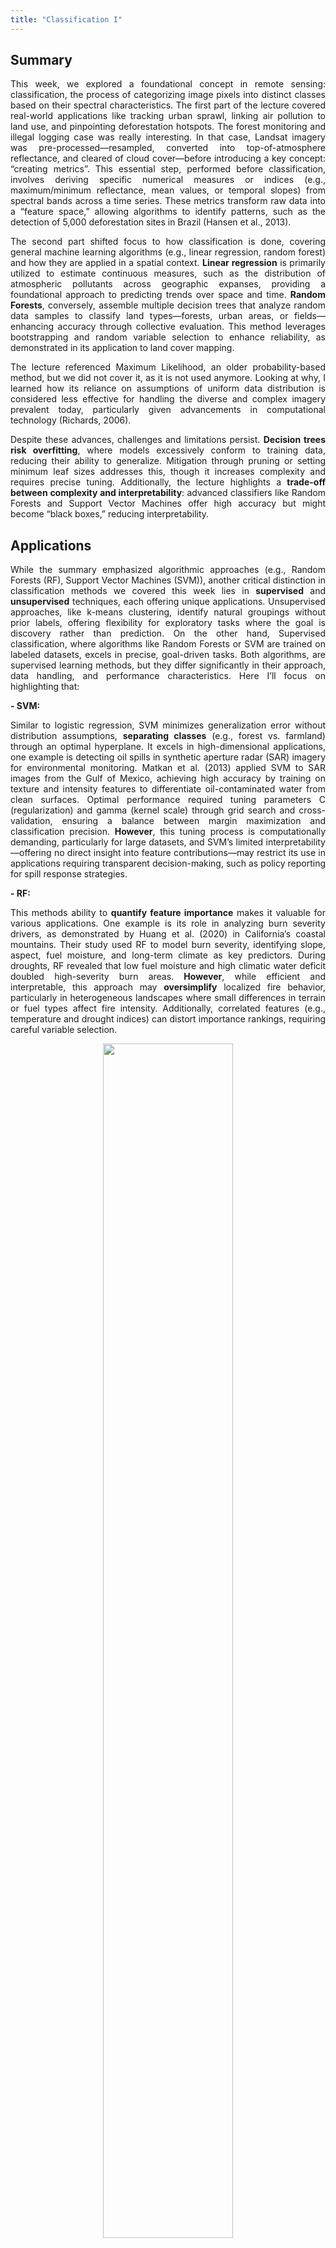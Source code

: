 ```yaml
---
title: "Classification I"
---
```


## Summary

::: {style="text-align: justify;"}
This week, we explored a foundational concept in remote sensing: classification, the process of categorizing image pixels into distinct classes based on their spectral characteristics. The first part of the lecture covered real-world applications like tracking urban sprawl, linking air pollution to land use, and pinpointing deforestation hotspots. The forest monitoring and illegal logging case was really interesting. In that case, Landsat imagery was pre-processed—resampled, converted into top-of-atmosphere reflectance, and cleared of cloud cover—before introducing a key concept: "creating metrics". This essential step, performed before classification, involves deriving specific numerical measures or indices (e.g., maximum/minimum reflectance, mean values, or temporal slopes) from spectral bands across a time series. These metrics transform raw data into a "feature space," allowing algorithms to identify patterns, such as the detection of 5,000 deforestation sites in Brazil (Hansen et al., 2013).

The second part shifted focus to how classification is done, covering general machine learning algorithms (e.g., linear regression, random forest) and how they are applied in a spatial context. **Linear regression** is primarily utilized to estimate continuous measures, such as the distribution of atmospheric pollutants across geographic expanses, providing a foundational approach to predicting trends over space and time. **Random Forests**, conversely, assemble multiple decision trees that analyze random data samples to classify land types—forests, urban areas, or fields—enhancing accuracy through collective evaluation. This method leverages bootstrapping and random variable selection to enhance reliability, as demonstrated in its application to land cover mapping.

The lecture referenced Maximum Likelihood, an older probability-based method, but we did not cover it, as it is not used anymore. Looking at why, I learned how its reliance on assumptions of uniform data distribution is considered less effective for handling the diverse and complex imagery prevalent today, particularly given advancements in computational technology (Richards, 2006).

Despite these advances, challenges and limitations persist. **Decision trees risk overfitting**, where models excessively conform to training data, reducing their ability to generalize. Mitigation through pruning or setting minimum leaf sizes addresses this, though it increases complexity and requires precise tuning. Additionally, the lecture highlights a **trade-off between complexity and interpretability**: advanced classifiers like Random Forests and Support Vector Machines offer high accuracy but might become "black boxes," reducing interpretability.
:::

## Applications

::: {style="text-align: justify;"}
While the summary emphasized algorithmic approaches (e.g., Random Forests (RF), Support Vector Machines (SVM)), another critical distinction in classification methods we covered this week lies in **supervised** and **unsupervised** techniques, each offering unique applications. Unsupervised approaches, like k-means clustering, identify natural groupings without prior labels, offering flexibility for exploratory tasks where the goal is discovery rather than prediction. On the other hand, Supervised classification, where algorithms like Random Forests or SVM are trained on labeled datasets, excels in precise, goal-driven tasks. Both algorithms, are supervised learning methods, but they differ significantly in their approach, data handling, and performance characteristics. Here I’ll focus on highlighting that:

**- SVM:**

Similar to logistic regression, SVM minimizes generalization error without distribution assumptions, **separating classes** (e.g., forest vs. farmland) through an optimal hyperplane. It excels in high-dimensional applications, one example is detecting oil spills in synthetic aperture radar (SAR) imagery for environmental monitoring. Matkan et al. (2013) applied SVM to SAR images from the Gulf of Mexico, achieving high accuracy by training on texture and intensity features to differentiate oil-contaminated water from clean surfaces. Optimal performance required tuning parameters C (regularization) and gamma (kernel scale) through grid search and cross-validation, ensuring a balance between margin maximization and classification precision. **However**, this tuning process is computationally demanding, particularly for large datasets, and SVM’s limited interpretability—offering no direct insight into feature contributions—may restrict its use in applications requiring transparent decision-making, such as policy reporting for spill response strategies.

**- RF:**

This methods ability to **quantify feature importance** makes it valuable for various applications. One example is its role in analyzing burn severity drivers, as demonstrated by Huang et al. (2020) in California’s coastal mountains. Their study used RF to model burn severity, identifying slope, aspect, fuel moisture, and long-term climate as key predictors. During droughts, RF revealed that low fuel moisture and high climatic water deficit doubled high-severity burn areas. **However**, while efficient and interpretable, this approach may **oversimplify** localized fire behavior, particularly in heterogeneous landscapes where small differences in terrain or fuel types affect fire intensity. Additionally, correlated features (e.g., temperature and drought indices) can distort importance rankings, requiring careful variable selection.

<figure style=" text-align: center;">

<img src="images/supervised_learning.png" style="width: 70%;"/>

<figcaption style="text-align: center;">

Figure 1 - RF Vs SVM approach. <br> <a href="https://cambridgecoding.wordpress.com/2016/05/16/expanding-your-machine-learning-toolkit-randomized-search-computational-budgets-and-new-algorithms-2/">Source</a>

</figcaption>

</figure>
:::

## Reflections
::: {style="text-align: justify;"}


Reflecting on this lecture, I found it easy to follow and connect with, probably because classification appears in many familiar research areas like city planning or detecting change. Before this, I had some knowledge of machine learning, but not within remote sensing.

A few years ago, in 2020, I attempted to detect building footprints in Riyadh using an Esri machine learning tool. The results were inaccurate, and at the time, I assumed buildings shared similar traits like materials across regions. I didn’t fully understand how Riyadh’s buildings differ in spectral and structural characteristics from those in the tool’s training data and the big impact this has. Now, I see how methods like SVM classification, introduced in the lecture, could improve such work by adjusting to local details.

The lecture also raised a broader consideration: the tendency to utilize the most accurate tools without considering their suitability for a given problem. The lecture showed Maximum Likelihood isn’t used much anymore because it can’t keep up with today’s messy data (Richards, 2006), which makes me think: how often do we pick flashy tech over what actually works for the problem?
:::


## References

::: {style="text-align: left; font-size: 13px;"}
Hansen, M.C., Potapov, P.V., Moore, R., Hancher, M., Turubanova, S.A., Tyukavina, A., Thau, D., Stehman, S.V., Goetz, S.J., Loveland, T.R., Kommareddy, A., Egorov, A., Chini, L., Justice, C.O., Townshend, J.R.G., 2013. High-Resolution Global Maps of 21st-Century Forest Cover Change. Science 342, 850–853.

Huang, Y., Jin, Y., Schwartz, M. W., & Thorne, J. H. (2020). Intensified burn severity in California’s northern coastal mountains by drier climatic condition. Environmental Research Letters, 15(10), 104033-. https://doi.org/10.1088/1748-9326/aba6af

Matkan, A. A., Hajeb, M., & Azarakhsh, Z. (2013). Oil spill detection from SAR image using SVM based classification. International Archives of the Photogrammetry, Remote Sensing and Spatial Information Sciences., XL-1/W3, 55–60. https://doi.org/10.5194/isprsarchives-XL-1-W3-55-2013

Richards, J. A. (John A., & Jia, X. (2006). Remote sensing digital image analysis : an introduction. (4th ed. / John A. Richards, Xiuping Jia). Springer.
:::
